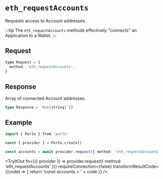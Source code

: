 
# `eth_requestAccounts`

Requests access to Account addresses.

:::tip
The `eth_requestAccounts` methods effectively "connects" an Application to a Wallet.
:::

## Request

```ts
type Request = {
  method: 'eth_requestAccounts',
}
```

## Response

Array of connected Account addresses.

```ts
type Response = `0x${string}`[]
```

## Example

```ts twoslash
import { Porto } from 'porto'

const { provider } = Porto.create()

const accounts = await provider.request({ method: 'eth_requestAccounts' }) // [!code focus]
```

<TryItOut
  fn={({ provider }) => provider.request({ method: 'eth_requestAccounts' })}
  requireConnection={false}
  transformResultCode={(code) => {
    return 'const accounts = ' + code
  }}
/>
